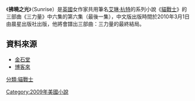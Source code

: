 {{expand english|time=2018-12-23T07:50:57+00:00}}
{{no footnotes|time=2014-01-26T07:50:57+00:00}}
{{noteTA|G1=貓戰士}}
{{Infobox Book 
| name                 = 拂曉之光
| author               = [[艾琳·杭特|艾琳·杭特]]
| title_orig           = Starlight
| translator           = 謝雅文
| illustrator          =
| cover_artist         = 北士品牌設計顧問
| country              = [[英國|英國]]
| language             = {{flagicon|UK}} [[英語|英語]]<br>{{flagicon|TWN}} [[繁體中文|繁體中文]]
| series               = 《貓戰士：三力量》
| subject              = 
| genre                = 奇幻文學
| publisher            = {{flagicon|UK}} [[哈潑·柯林斯出版社|哈潑·柯林斯出版社]]<br>{{flagicon|TWN}} [[晨星出版社|晨星出版社]]
| release_date         = 2010年3月1日
| media_type           = 
| pages                = 
| format               =
| isbn                 = 
| oclc                 = 
| preceded_by          = [[暗夜長影|暗夜長影]]
| followed_by          = [[貓戰士|貓戰士：星預兆]]
}}

《'''拂曉之光'''》（Sunrise）是[[英國|英國]]女作家共用筆名[[艾琳·杭特|艾琳·杭特]]的系列小說《[[貓戰士|貓戰士]]》的三部曲《三力量》中六集的第六集（最後一集），中文版出版時間於2010年3月1日由晨星出版社出版，他將會譜出三部曲：三力量的最終結局。

==資料來源==
* [http://www.kingstone.com.tw/book/book_page.asp?kmcode=2018740641337&lid=search&actid=wise 金石堂] {{Wayback|url=http://www.kingstone.com.tw/book/book_page.asp?kmcode=2018740641337&lid=search&actid=wise |date=20160304124648 }}
* [http://www.books.com.tw/products/0010461541 博客來] {{Wayback|url=http://www.books.com.tw/products/0010461541 |date=20180629063737 }}

{{Warriorcats}}

[[分類:貓戰士|分類:貓戰士]]
[[Category:2009年美國小說|Category:2009年美國小說]]